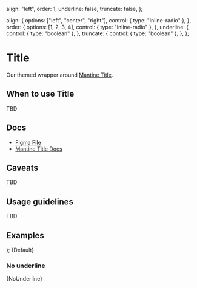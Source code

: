 
  align: "left",
  order: 1,
  underline: false,
  truncate: false,
};

  align: {
    options: ["left", "center", "right"],
    control: { type: "inline-radio" },
  },
  order: {
    options: [1, 2, 3, 4],
    control: { type: "inline-radio" },
  },
  underline: {
    control: { type: "boolean" },
  },
  truncate: {
    control: { type: "boolean" },
  },
};

<Meta
  title="Typography/Title"
  component={Title}
  args={args}
  argTypes={argTypes}
/>

# Title

Our themed wrapper around [Mantine Title](https://mantine.dev/core/title/).

## When to use Title

TBD

## Docs

- [Figma File](https://www.figma.com/file/SEQS7bshKQ4y4V5FwvdROv/Typography-%2F-Title?type=design&node-id=5-70&mode=design&t=EmLhPoPqbYgYV1aP-0)
- [Mantine Title Docs](https://mantine.dev/core/title/)

## Caveats

TBD

## Usage guidelines

TBD

## Examples

  <Stack>
    <Title {...args} order={1}>
      Header 1
    </Title>
    <Title {...args} order={2}>
      Header 2
    </Title>
    <Title {...args} order={3}>
      Header 3
    </Title>
    <Title {...args} order={4}>
      Header 4
    </Title>
  </Stack>
);


<Canvas>
  <Story name="Default">{Default}</Story>
</Canvas>

### No underline


<Canvas>
  <Story name="No underline">{NoUnderline}</Story>
</Canvas>
